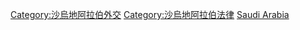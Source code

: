 [[Category:沙烏地阿拉伯外交|Category:沙烏地阿拉伯外交]]
[[Category:沙烏地阿拉伯法律|Category:沙烏地阿拉伯法律]]
[[Category:各國條約|Saudi Arabia]]